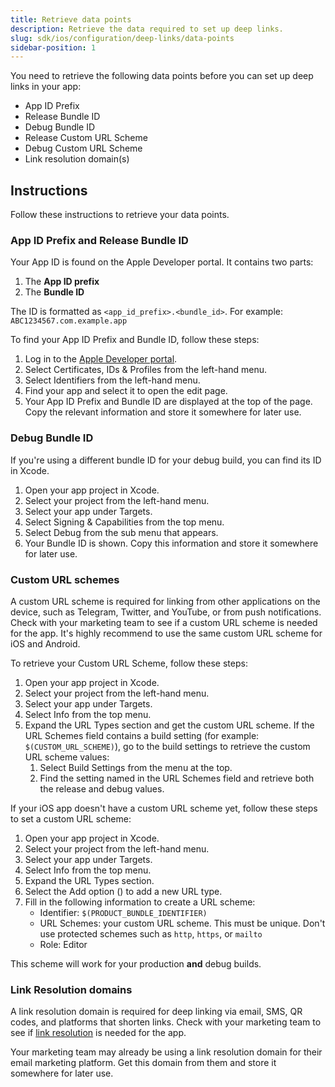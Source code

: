```yaml
---
title: Retrieve data points
description: Retrieve the data required to set up deep links.
slug: sdk/ios/configuration/deep-links/data-points
sidebar-position: 1
---
```


You need to retrieve the following data points before you can set up deep links in your app:

* App ID Prefix
* Release Bundle ID
* Debug Bundle ID
* Release Custom URL Scheme
* Debug Custom URL Scheme
* Link resolution domain(s)

## Instructions

Follow these instructions to retrieve your data points.

### App ID Prefix and Release Bundle ID

Your App ID is found on the Apple Developer portal. It contains two parts:

1. The **App ID prefix**
2. The **Bundle ID**

The ID is formatted as `<app_id_prefix>.<bundle_id>`. For example: `ABC1234567.com.example.app`

To find your App ID Prefix and Bundle ID, follow these steps:

1. Log in to the [Apple Developer portal](https://developer.apple.com/account/).
2. Select <GuiLabel>Certificates, IDs & Profiles</GuiLabel> from the left-hand menu.
3. Select <GuiLabel>Identifiers</GuiLabel> from the left-hand menu.
4. Find your app and select it to open the edit page.
5. Your App ID Prefix and Bundle ID are displayed at the top of the page. Copy the relevant information and store it somewhere for later use.

### Debug Bundle ID

If you're using a different bundle ID for your debug build, you can find its ID in Xcode.

1. Open your app project in Xcode.
2. Select your project from the left-hand menu.
3. Select your app under <GuiLabel>Targets</GuiLabel>.
4. Select <GuiLabel>Signing & Capabilities</GuiLabel> from the top menu.
5. Select <GuiLabel>Debug</GuiLabel> from the sub menu that appears.
6. Your Bundle ID is shown. Copy this information and store it somewhere for later use.

### Custom URL schemes

<Callout type="tip">

A custom URL scheme is required for linking from other applications on the device, such as Telegram, Twitter, and YouTube, or from push notifications. Check with your marketing team to see if a custom URL scheme is needed for the app. It's highly recommend to use the same custom URL scheme for iOS and Android.

</Callout>

To retrieve your Custom URL Scheme, follow these steps:

1. Open your app project in Xcode.
2. Select your project from the left-hand menu.
3. Select your app under <GuiLabel>Targets</GuiLabel>.
4. Select <GuiLabel>Info</GuiLabel> from the top menu.
5. Expand the <GuiLabel>URL Types</GuiLabel> section and get the custom URL scheme. If the URL Schemes field contains a build setting (for example: `$(CUSTOM_URL_SCHEME)`), go to the build settings to retrieve the custom URL scheme values:
   1. Select <GuiLabel>Build Settings</GuiLabel> from the menu at the top.
   2. Find the setting named in the URL Schemes field and retrieve both the release and debug values.

If your iOS app doesn't have a custom URL scheme yet, follow these steps to set a custom URL scheme:

1. Open your app project in Xcode.
2. Select your project from the left-hand menu.
3. Select your app under <GuiLabel>Targets</GuiLabel>. 
4. Select <GuiLabel>Info</GuiLabel> from the top menu.
5. Expand the <GuiLabel>URL Types</GuiLabel> section.
6. Select the Add option (<Icon name="Plus" />) to add a new URL type.
7. Fill in the following information to create a URL scheme:
   * <GuiLabel>Identifier</GuiLabel>: `$(PRODUCT_BUNDLE_IDENTIFIER)`
   * <GuiLabel>URL Schemes</GuiLabel>: your custom URL scheme. This must be unique. Don't use protected schemes such as `http`, `https`, or `mailto`
   * <GuiLabel>Role</GuiLabel>: Editor

This scheme will work for your production **and** debug builds.

### Link Resolution domains

<Callout type="tip">

A link resolution domain is required for deep linking via email, SMS, QR codes, and platforms that shorten links. Check with your marketing team to see if [link resolution](https://help.adjust.com/en/article/link-resolution) is needed for the app.

</Callout>

Your marketing team may already be using a link resolution domain for their email marketing platform. Get this domain from them and store it somewhere for later use.
